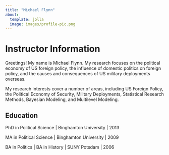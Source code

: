 ---
title: "Michael Flynn"
about: 
  template: jolla
  image: images/profile-pic.png
---

# Instructor Information 

Greetings! My name is Michael Flynn. My research focuses on the political economy of US foreign policy, the influence of domestic politics on foreign policy, and the causes and consequences of US military deployments overseas. 

My research interests cover a number of areas, including US Foreign Policy, the  Political Economy of Security, Military Deployments, Statistical Research Methods, Bayesian Modeling, and Multilevel Modeling.


## Education

PhD in Political Science | Binghamton University | 2013

MA in Political Science | Binghamton University | 2009

BA in Politics | BA in History | SUNY Potsdam | 2006

